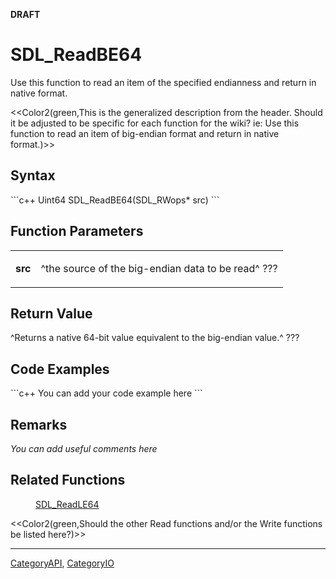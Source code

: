 <!-- pragma section-numbers off -->
<!-- pragma disable-camelcase -->
'''DRAFT'''

= SDL_ReadBE64 =
Use this function to read an item of the specified endianness and return in native format.

<<Color2(green,This is the generalized description from the header.  Should it be adjusted to be specific for each function for the wiki?  ie: Use this function to read an item of big-endian format and return in native format.)>>


== Syntax ==
```c++
Uint64 SDL_ReadBE64(SDL_RWops* src)
```

== Function Parameters ==
{|
|'''src'''
|^the source of the big-endian data to be read^ ???
|}

== Return Value ==
^Returns a native 64-bit value equivalent to the big-endian value.^ ???

== Code Examples ==
```c++
You can add your code example here
```

== Remarks ==
''You can add useful comments here''

== Related Functions ==
:[[SDL_ReadLE64]]
<<Color2(green,Should the other Read functions and/or the Write functions be listed here?)>>

----
[[CategoryAPI]], [[CategoryIO]]
